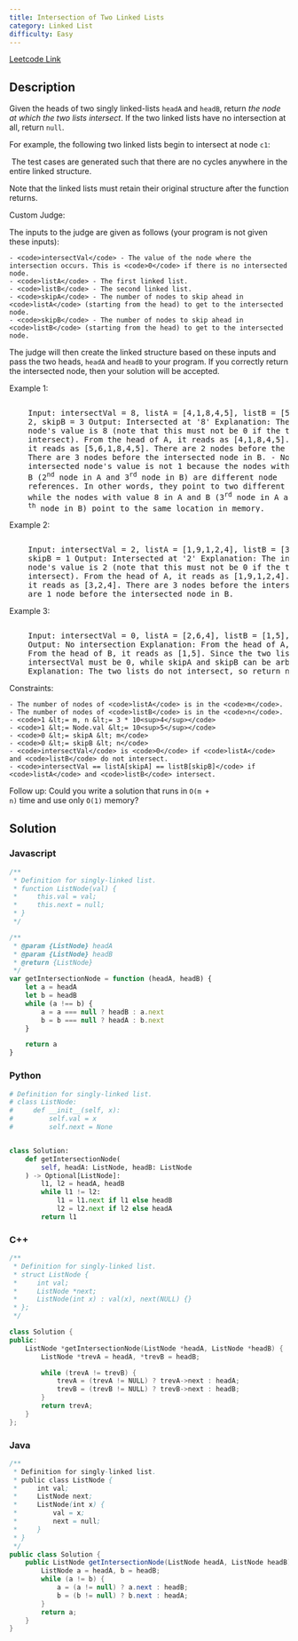 ```yaml
---
title: Intersection of Two Linked Lists
category: Linked List
difficulty: Easy
---
```


<Callout>

[Leetcode Link](https://leetcode.com/problems/intersection-of-two-linked-lists)

</Callout>

## Description

Given the heads of two singly linked-lists <code>headA</code> and <code>headB</code>, return _the node at which the two lists intersect_. If the two linked lists have no intersection at all, return <code>null</code>.

For example, the following two linked lists begin to intersect at node <code>c1</code>:

<Image
	alt=""
	src="https://assets.leetcode.com/uploads/2021/03/05/160_statement.png"
	width={500}
	height={162}
/>
The test cases are generated such that there are no cycles anywhere in the entire
linked structure.

Note that the linked lists must retain their original structure after the function returns.

Custom Judge:

The inputs to the judge are given as follows (your program is not given these inputs):

    - <code>intersectVal</code> - The value of the node where the intersection occurs. This is <code>0</code> if there is no intersected node.
    - <code>listA</code> - The first linked list.
    - <code>listB</code> - The second linked list.
    - <code>skipA</code> - The number of nodes to skip ahead in <code>listA</code> (starting from the head) to get to the intersected node.
    - <code>skipB</code> - The number of nodes to skip ahead in <code>listB</code> (starting from the head) to get to the intersected node.

The judge will then create the linked structure based on these inputs and pass the two heads, <code>headA</code> and <code>headB</code> to your program. If you correctly return the intersected node, then your solution will be accepted.

Example 1:

<Image
	alt=""
	src="https://assets.leetcode.com/uploads/2021/03/05/160_example_1_1.png"
	width={500}
	height={162}
/>
<br />

<pre className="overflow-x-auto">
	Input: intersectVal = 8, listA = [4,1,8,4,5], listB = [5,6,1,8,4,5], skipA =
	2, skipB = 3 Output: Intersected at &#39;8&#39; Explanation: The intersected
	node&#39;s value is 8 (note that this must not be 0 if the two lists
	intersect). From the head of A, it reads as [4,1,8,4,5]. From the head of B,
	it reads as [5,6,1,8,4,5]. There are 2 nodes before the intersected node in A;
	There are 3 nodes before the intersected node in B. - Note that the
	intersected node&#39;s value is not 1 because the nodes with value 1 in A and
	B (2<sup>nd</sup> node in A and 3<sup>rd</sup> node in B) are different node
	references. In other words, they point to two different locations in memory,
	while the nodes with value 8 in A and B (3<sup>rd</sup> node in A and 4
	<sup>th</sup> node in B) point to the same location in memory.
</pre>

Example 2:

<Image
	alt=""
	src="https://assets.leetcode.com/uploads/2021/03/05/160_example_2.png"
	width={500}
	height={194}
/>
<br />

<pre className="overflow-x-auto">
	Input: intersectVal = 2, listA = [1,9,1,2,4], listB = [3,2,4], skipA = 3,
	skipB = 1 Output: Intersected at &#39;2&#39; Explanation: The intersected
	node&#39;s value is 2 (note that this must not be 0 if the two lists
	intersect). From the head of A, it reads as [1,9,1,2,4]. From the head of B,
	it reads as [3,2,4]. There are 3 nodes before the intersected node in A; There
	are 1 node before the intersected node in B.
</pre>

Example 3:

<Image
	alt=""
	src="https://assets.leetcode.com/uploads/2021/03/05/160_example_3.png"
	width={300}
	height={189}
/>
<br />

<pre className="overflow-x-auto">
	Input: intersectVal = 0, listA = [2,6,4], listB = [1,5], skipA = 3, skipB = 2
	Output: No intersection Explanation: From the head of A, it reads as [2,6,4].
	From the head of B, it reads as [1,5]. Since the two lists do not intersect,
	intersectVal must be 0, while skipA and skipB can be arbitrary values.
	Explanation: The two lists do not intersect, so return null.
</pre>

Constraints:

    - The number of nodes of <code>listA</code> is in the <code>m</code>.
    - The number of nodes of <code>listB</code> is in the <code>n</code>.
    - <code>1 &lt;= m, n &lt;= 3 * 10<sup>4</sup></code>
    - <code>1 &lt;= Node.val &lt;= 10<sup>5</sup></code>
    - <code>0 &lt;= skipA &lt; m</code>
    - <code>0 &lt;= skipB &lt; n</code>
    - <code>intersectVal</code> is <code>0</code> if <code>listA</code> and <code>listB</code> do not intersect.
    - <code>intersectVal == listA[skipA] == listB[skipB]</code> if <code>listA</code> and <code>listB</code> intersect.

Follow up: Could you write a solution that runs in <code>O(m + n)</code> time and use only <code>O(1)</code> memory?

## Solution

### Javascript

```javascript
/**
 * Definition for singly-linked list.
 * function ListNode(val) {
 *     this.val = val;
 *     this.next = null;
 * }
 */

/**
 * @param {ListNode} headA
 * @param {ListNode} headB
 * @return {ListNode}
 */
var getIntersectionNode = function (headA, headB) {
	let a = headA
	let b = headB
	while (a !== b) {
		a = a === null ? headB : a.next
		b = b === null ? headA : b.next
	}

	return a
}
```

### Python

```python
# Definition for singly-linked list.
# class ListNode:
#     def __init__(self, x):
#         self.val = x
#         self.next = None


class Solution:
    def getIntersectionNode(
        self, headA: ListNode, headB: ListNode
    ) -> Optional[ListNode]:
        l1, l2 = headA, headB
        while l1 != l2:
            l1 = l1.next if l1 else headB
            l2 = l2.next if l2 else headA
        return l1

```

### C++

```cpp
/**
 * Definition for singly-linked list.
 * struct ListNode {
 *     int val;
 *     ListNode *next;
 *     ListNode(int x) : val(x), next(NULL) {}
 * };
 */

class Solution {
public:
    ListNode *getIntersectionNode(ListNode *headA, ListNode *headB) {
        ListNode *trevA = headA, *trevB = headB;

        while (trevA != trevB) {
            trevA = (trevA != NULL) ? trevA->next : headA;
            trevB = (trevB != NULL) ? trevB->next : headB;
        }
        return trevA;
    }
};

```

### Java

```java
/**
 * Definition for singly-linked list.
 * public class ListNode {
 *     int val;
 *     ListNode next;
 *     ListNode(int x) {
 *         val = x;
 *         next = null;
 *     }
 * }
 */
public class Solution {
    public ListNode getIntersectionNode(ListNode headA, ListNode headB) {
        ListNode a = headA, b = headB;
        while (a != b) {
            a = (a != null) ? a.next : headB;
            b = (b != null) ? b.next : headA;
        }
        return a;
    }
}
```
